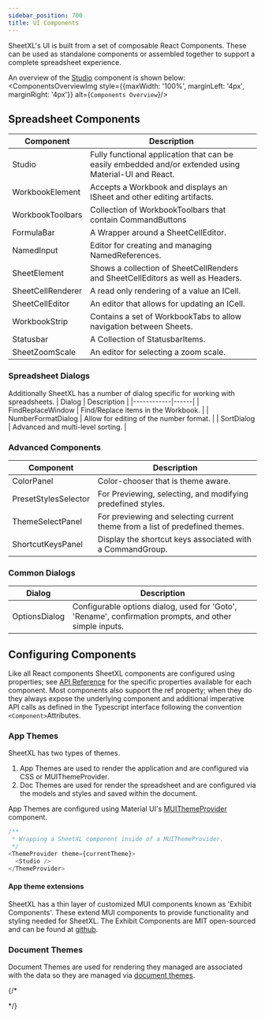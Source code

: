 ```yaml
---
sidebar_position: 700
title: UI Components
---
```


SheetXL's UI is built from a set of composable React Components. These can be used as standalone components or assembled together to support
a complete spreadsheet experience.

An overview of the [Studio](https://api.sheetxl.com/modules/_sheetxl_studio-mui.html) component is
shown below:
<ComponentsOverviewImg style={{maxWidth: '100%', marginLeft: '4px', marginRight: '4px'}} alt={`Components Overview`}/>

## Spreadsheet Components

| Component | Description |
|------------|------|
| Studio | Fully functional application that can be easily embedded and/or extended using Material-UI and React. |
| WorkbookElement | Accepts a Workbook and displays an ISheet and other editing artifacts. |
| WorkbookToolbars | Collection of WorkbookToolbars that contain CommandButtons |
| FormulaBar | A Wrapper around a SheetCellEditor.  |
| NamedInput | Editor for creating and managing NamedReferences. |
| SheetElement | Shows a collection of SheetCellRenders and SheetCellEditors as well as Headers. |
| SheetCellRenderer | A read only rendering of a value an ICell. |
| SheetCellEditor | An editor that allows for updating an ICell. |
| WorkbookStrip | Contains a set of WorkbookTabs to allow navigation between Sheets. |
| Statusbar | A Collection of StatusbarItems. |
| SheetZoomScale | An editor for selecting a zoom scale. |

### Spreadsheet Dialogs

Additionally SheetXL has a number of dialog specific for working with spreadsheets.
| Dialog | Description |
|------------|------|
| FindReplaceWindow | Find/Replace items in the Workbook. |
| NumberFormatDialog | Allow for editing of the number format. |
| SortDialog | Advanced and multi-level sorting. |

### Advanced Components

| Component | Description |
|------------|------|
| ColorPanel | Color-chooser that is theme aware. |
| PresetStylesSelector | For Previewing, selecting, and modifying predefined styles. |
| ThemeSelectPanel | For previewing and selecting current theme from a list of predefined themes. |
| ShortcutKeysPanel | Display the shortcut keys associated with a CommandGroup. |


### Common Dialogs

| Dialog | Description |
|------------|------|
| OptionsDialog | Configurable options dialog, used for 'Goto', 'Rename', confirmation prompts, and other simple inputs. |


## Configuring Components

Like all React components SheetXL components are configured using properties; see [API Reference](https://api.sheetxl.com/) for the specific
properties available for each component. Most components also support the ref property; when they do they always expose the
underlying component and additional imperative API calls as defined in the Typescript interface
following the convention `<Component>`Attributes.

### App Themes

SheetXL has two types of themes.
1. App Themes are used to render the application and are configured via CSS or MUIThemeProvider.
2. Doc Themes are used for render the spreadsheet and are configured via the models and styles and saved within the document.

App Themes are configured using Material UI's [MUIThemeProvider](https://material-ui.com/customization/theming/#theme-provider) component.

```typescript title="SheetXL with MUIThemeProvider"
/**
 * Wrapping a SheetXL component inside of a MUIThemeProvider.
 */
<ThemeProvider theme={currentTheme}>
  <Studio />
</ThemeProvider>
```

#### App theme extensions
SheetXL has a thin layer of customized MUI components known as 'Exhibit Components'. These extend MUI components to provide
functionality and styling needed for SheetXL. The Exhibit Components are MIT open-sourced and can be found at
[github](https://github.com/sheetxl/sheetxl/tree/main/packages/utils-mui/).

### Document Themes
Document Themes are used for rendering they managed are associated with the data so they are managed via
[document themes](https://api.sheetxl.com/interfaces/_sheetxl_sdk.ITheme.html).


{/*

<!-- Add a picture of the various components? -->

<!-- Custom Renderers / Custom Editors. We need to allow these to be registered at workbook so that sheets can have different values -->
<!-- Configure Toolbar -->
<!-- Allow for Other items to be configured similar to AGGrid -->

<!-- Side Panels (after full implementation) -->
<!-- Advanced - Overlay (after full implementation) -->
<!-- Advanced - Commands (after refactor) -->

*/}


